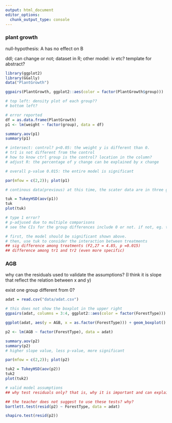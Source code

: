 ```yaml
---
output: html_document
editor_options: 
  chunk_output_type: console
---
```


### plant growth

null-hypothesis: A has no effect on B

ddl; can change or not; dataset in R; other model: iv etc? template for abstract?

```r
library(ggplot2)
library(GGally)
data("PlantGrowth")

ggpairs(PlantGrowth, ggplot2::aes(color = factor(PlantGrowth$group)))

# top left: density plot of each group??
# bottom left?
```

```r

# error reported
df = as.data.frame(PlantGrowth)
p1 <- lm(weight ~ factor(group), data = df)

summary.aov(p1)
summary(p1)

# intersect: control? p<0.05: the weight y is different than 0.
# tr1 is not different from the control
# how to know ctrl group is the control? location in the column?
# adjust R: the percentage of y change can be explained by x change

# overall p-value 0.015: the entire model is significant
```

```r
par(mfow = c(2,2)); plot(p1)

# continous data(previous) at this time, the scater data are in three groups
```

```r
tuk = TukeyHSD(aov(p1))
tuk
plot(tuk)

# type 1 error?
# p-adjused due to multiple comparisons
# see the CIs for the group differences include 0 or not. if not, eg. tr2-tr1, means their difference is significant

# first, the model should be significant shown above.
# then, use tuk to consider the interaction between treatments
## sig difference among treatments (F2,27 = 4.85, p =0.015)
## difference among tr1 and tr2 (even more specific)
```

### AGB

why can the residuals used to validate the assumptions? (I think it is slope that reflect the relation between x and y)

exist one group different from 0?

```r

adat = read.csv("data/adat.csv")

# this does not show the boxplot in the upper right
ggpairs(adat, columns = 3:4, ggplot2::aes(color = factor(ForestType)))

ggplot(adat, aes(y = AGB, x = as.factor(ForestType))) + geom_boxplot()
```

```r
p2 <- lm(AGB ~ factor(ForestType), data = adat)

summary.aov(p2)
summary(p2)
# higher slope value, less p-value, more significant

par(mfow = c(2,2)); plot(p2)

tuk2 = TukeyHSD(aov(p2))
tuk2
plot(tuk2)
```

```r
# valid model assumptions
## why test residuals only? that is, why it is important and can explain the assumption

## the teacher does not suggest to use these tests? why?
bartlett.test(resid(p2) ~ ForestType, data = adat)

shapiro.test(resid(p2))
```
